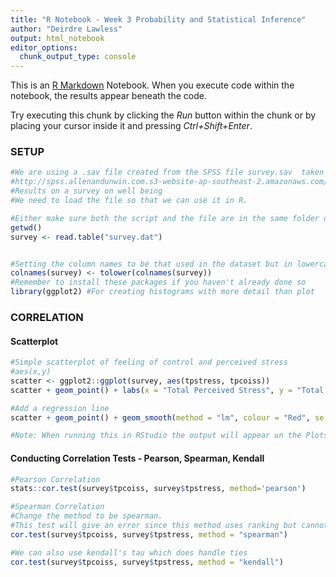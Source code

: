 ```yaml
---
title: "R Notebook - Week 3 Probability and Statistical Inference"
author: "Deirdre Lawless"
output: html_notebook
editor_options: 
  chunk_output_type: console
---
```


This is an [R Markdown](http://rmarkdown.rstudio.com) Notebook. When you execute code within the notebook, the results appear beneath the code. 

Try executing this chunk by clicking the *Run* button within the chunk or by placing your cursor inside it and pressing *Ctrl+Shift+Enter*. 


### SETUP

```r
#We are using a .sav file created from the SPSS file survey.sav  taken from SPSS Survival Manual 6th Edition Julie Pallant
#http://spss.allenandunwin.com.s3-website-ap-southeast-2.amazonaws.com/data-files.html#.Wb0vvnWP-po
#Results on a survey on well being
#We need to load the file so that we can use it in R.

#Either make sure both the script and the file are in the same folder or qualify the path to the file.
getwd()
survey <- read.table("survey.dat")


#Setting the column names to be that used in the dataset but in lowercase to make life a bit easier
colnames(survey) <- tolower(colnames(survey))
#Remember to install these packages if you haven't already done so
library(ggplot2) #For creating histograms with more detail than plot

```


### CORRELATION
#### Scatterplot
```r

#Simple scatterplot of feeling of control and perceived stress
#aes(x,y)
scatter <- ggplot2::ggplot(survey, aes(tpstress, tpcoiss))
scatter + geom_point() + labs(x = "Total Perceived Stress", y = "Total PCOISS") 

#Add a regression line
scatter + geom_point() + geom_smooth(method = "lm", colour = "Red", se = F) + labs(x = "Total Perceived Stress", y = "Total PCOISS") 

#Note: When running this in RStudio the output will appear un the Plots tab on the right hand side, if not visible click the Plots tab
```

#### Conducting Correlation Tests - Pearson, Spearman, Kendall
 
```r

#Pearson Correlation
stats::cor.test(survey$tpcoiss, survey$tpstress, method='pearson')

#Spearman Correlation
#Change the method to be spearman.
#This test will give an error since this method uses ranking but cannot handle ties but that is ok with us - we consider this to be missing data
cor.test(survey$tpcoiss, survey$tpstress, method = "spearman")

#We can also use kendall's tau which does handle ties
cor.test(survey$tpcoiss, survey$tpstress, method = "kendall")
```